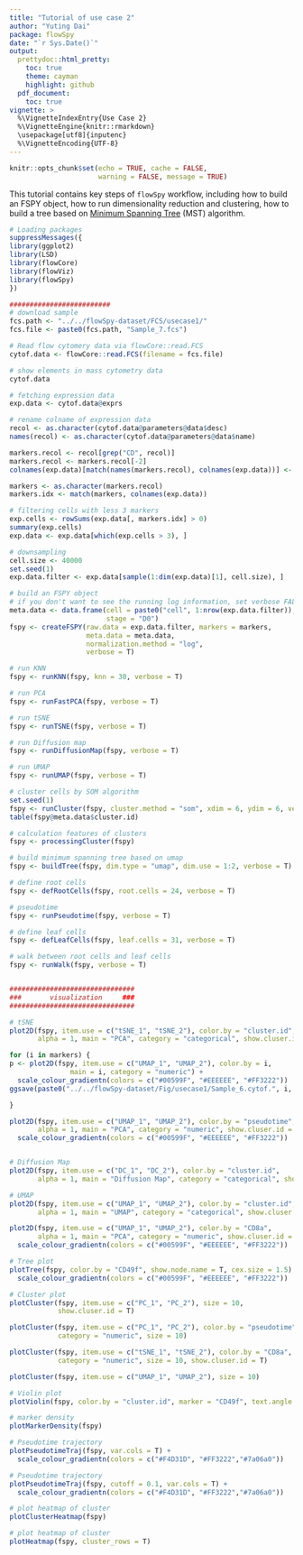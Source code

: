 ```yaml
---
title: "Tutorial of use case 2"
author: "Yuting Dai"
package: flowSpy
date: "`r Sys.Date()`"
output:
  prettydoc::html_pretty:
    toc: true
    theme: cayman
    highlight: github
  pdf_document:
    toc: true
vignette: >
  %\VignetteIndexEntry{Use Case 2}
  %\VignetteEngine{knitr::rmarkdown}
  \usepackage[utf8]{inputenc}
  %\VignetteEncoding{UTF-8}
---
```


```r
knitr::opts_chunk$set(echo = TRUE, cache = FALSE, 
                      warning = FALSE, message = TRUE)
```

This tutorial contains key steps of `flowSpy` workflow, including how to build an FSPY object, how to run dimensionality reduction and clustering, how to build a tree based on [Minimum Spanning Tree](https://en.wikipedia.org/wiki/Minimum_spanning_tree) (MST) algorithm. 


``` r

# Loading packages
suppressMessages({
library(ggplot2)
library(LSD)
library(flowCore)
library(flowViz)
library(flowSpy)
})

#########################
# download sample
fcs.path <- "../../flowSpy-dataset/FCS/usecase1/"
fcs.file <- paste0(fcs.path, "Sample_7.fcs")

# Read flow cytomery data via flowCore::read.FCS
cytof.data <- flowCore::read.FCS(filename = fcs.file)

# show elements in mass cytometry data
cytof.data

# fetching expression data 
exp.data <- cytof.data@exprs

# rename colname of expression data
recol <- as.character(cytof.data@parameters@data$desc)
names(recol) <- as.character(cytof.data@parameters@data$name)

markers.recol <- recol[grep("CD", recol)]
markers.recol <- markers.recol[-2]
colnames(exp.data)[match(names(markers.recol), colnames(exp.data))] <- markers.recol

markers <- as.character(markers.recol)
markers.idx <- match(markers, colnames(exp.data))

# filtering cells with less 3 markers
exp.cells <- rowSums(exp.data[, markers.idx] > 0)
summary(exp.cells)
exp.data <- exp.data[which(exp.cells > 3), ]

# downsampling
cell.size <- 40000
set.seed(1)
exp.data.filter <- exp.data[sample(1:dim(exp.data)[1], cell.size), ]

# build an FSPY object
# if you don't want to see the running log information, set verbose FALSE
meta.data <- data.frame(cell = paste0("cell", 1:nrow(exp.data.filter)),
                        stage = "D0")
fspy <- createFSPY(raw.data = exp.data.filter, markers = markers,
                   meta.data = meta.data,
                   normalization.method = "log",
                   verbose = T)

# run KNN
fspy <- runKNN(fspy, knn = 30, verbose = T)

# run PCA
fspy <- runFastPCA(fspy, verbose = T)

# run tSNE
fspy <- runTSNE(fspy, verbose = T)

# run Diffusion map
fspy <- runDiffusionMap(fspy, verbose = T)

# run UMAP
fspy <- runUMAP(fspy, verbose = T)

# cluster cells by SOM algorithm
set.seed(1)
fspy <- runCluster(fspy, cluster.method = "som", xdim = 6, ydim = 6, verbose = T)
table(fspy@meta.data$cluster.id)

# calculation features of clusters
fspy <- processingCluster(fspy)

# build minimum spanning tree based on umap
fspy <- buildTree(fspy, dim.type = "umap", dim.use = 1:2, verbose = T)

# define root cells
fspy <- defRootCells(fspy, root.cells = 24, verbose = T)

# pseudotime
fspy <- runPseudotime(fspy, verbose = T)

# define leaf cells
fspy <- defLeafCells(fspy, leaf.cells = 31, verbose = T)

# walk between root cells and leaf cells
fspy <- runWalk(fspy, verbose = T)


###############################
###       visualization     ###
###############################

# tSNE
plot2D(fspy, item.use = c("tSNE_1", "tSNE_2"), color.by = "cluster.id", 
       alpha = 1, main = "PCA", category = "categorical", show.cluser.id = T)

for (i in markers) {
p <- plot2D(fspy, item.use = c("UMAP_1", "UMAP_2"), color.by = i, 
               main = i, category = "numeric") + 
  scale_colour_gradientn(colors = c("#00599F", "#EEEEEE", "#FF3222"))
ggsave(paste0("../../flowSpy-dataset/Fig/usecase1/Sample_6.cytof.", i, ".pdf"), p, width = 6, height = 5)

}

plot2D(fspy, item.use = c("UMAP_1", "UMAP_2"), color.by = "pseudotime", 
       alpha = 1, main = "PCA", category = "numeric", show.cluser.id = T) + 
  scale_colour_gradientn(colors = c("#00599F", "#EEEEEE", "#FF3222"))


# Diffusion Map
plot2D(fspy, item.use = c("DC_1", "DC_2"), color.by = "cluster.id", 
       alpha = 1, main = "Diffusion Map", category = "categorical", show.cluser.id = T)

# UMAP
plot2D(fspy, item.use = c("UMAP_1", "UMAP_2"), color.by = "cluster.id", 
       alpha = 1, main = "UMAP", category = "categorical", show.cluser.id = T)

plot2D(fspy, item.use = c("UMAP_1", "UMAP_2"), color.by = "CD8a", 
       alpha = 1, main = "PCA", category = "numeric", show.cluser.id = T) + 
  scale_colour_gradientn(colors = c("#00599F", "#EEEEEE", "#FF3222"))

# Tree plot
plotTree(fspy, color.by = "CD49f", show.node.name = T, cex.size = 1.5) + 
  scale_colour_gradientn(colors = c("#00599F", "#EEEEEE", "#FF3222"))

# Cluster plot
plotCluster(fspy, item.use = c("PC_1", "PC_2"), size = 10,
            show.cluser.id = T)

plotCluster(fspy, item.use = c("PC_1", "PC_2"), color.by = "pseudotime", 
            category = "numeric", size = 10)

plotCluster(fspy, item.use = c("tSNE_1", "tSNE_2"), color.by = "CD8a", 
            category = "numeric", size = 10, show.cluser.id = T)

plotCluster(fspy, item.use = c("UMAP_1", "UMAP_2"), size = 10)

# Violin plot
plotViolin(fspy, color.by = "cluster.id", marker = "CD49f", text.angle = 90)

# marker density
plotMarkerDensity(fspy)

# Pseudotime trajectory
plotPseudotimeTraj(fspy, var.cols = T) + 
  scale_colour_gradientn(colors = c("#F4D31D", "#FF3222","#7a06a0"))

# Pseudotime trajectory
plotPseudotimeTraj(fspy, cutoff = 0.1, var.cols = T) + 
  scale_colour_gradientn(colors = c("#F4D31D", "#FF3222","#7a06a0"))

# plot heatmap of cluster
plotClusterHeatmap(fspy)

# plot heatmap of cluster
plotHeatmap(fspy, cluster_rows = T)

```














